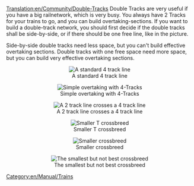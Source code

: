 [[Translation:en/Community/Double-Tracks]]
Double Tracks are very useful if you have a big railnetwork, which is very busy. You always have 2 Tracks for your trains to go, and you can build overtaking-sections.
If you want to build a double-track network, you should first decide if the double tracks shall be side-by-side, or if there should be one free line, like in the picture.

Side-by-side double tracks need less space, but you can't build effective overtaking sections.
Double tracks with one free space need more space, but you can build very effective overtaking sections.


<center>[[File:en/Community/Normal 4 track.png|center|frame|A standard 4 track line]]</center>
<center>[[File:en/Community/Simple overtaking.png|center|frame|Simple overtaking with 4-Tracks]]</center>
<center>[[File:en/Community/2 track - 4 track.png|center|frame|A 2 track line crosses a 4 track line]]</center>
<center>[[File:en/Smal t crossbreed.png|center|frame|Smaller T crossbreed]]</center>
<center>[[File:en/2track crossbreed.png|center|frame|Smaller crossbreed]]</center>
<center>[[File:en/Smalest 2track crossbreed.png|center|frame|The smallest but not best crossbreed]]</center>


{{en/Note|Do not use sharp corners as shown in the screenshots unless you have to. It is possible to spread all the above out which allows trains to travel faster. Trains can only do 55km/h (38mph on the 90 degree ones)on those sharp turns!}}



[[Category:en/Manual/Trains]]